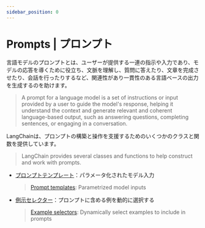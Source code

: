 ```yaml
---
sidebar_position: 0
---
```


# Prompts | プロンプト

言語モデルのプロンプトとは、ユーザーが提供する一連の指示や入力であり、モデルの応答を導くために役立ち、文脈を理解し、質問に答えたり、文章を完成させたり、会話を行ったりするなど、関連性があり一貫性のある言語ベースの出力を生成するのを助けます。

> A prompt for a language model is a set of instructions or input provided by a user to
> guide the model's response, helping it understand the context and generate relevant
> and coherent language-based output, such as answering questions, completing sentences,
> or engaging in a conversation.

LangChainは、プロンプトの構築と操作を支援するためのいくつかのクラスと関数を提供しています。

> LangChain provides several classes and functions to help construct and work with prompts.

* [プロンプトテンプレート](/docs/modules/model_io/prompts/prompt_templates/)：パラメータ化されたモデル入力
  > [Prompt templates](/docs/modules/model_io/prompts/prompt_templates/): Parametrized model inputs
* [例示セレクター](/docs/modules/model_io/prompts/example_selectors/)：プロンプトに含める例を動的に選択する
  > [Example selectors](/docs/modules/model_io/prompts/example_selectors/): Dynamically select examples to include in prompts
